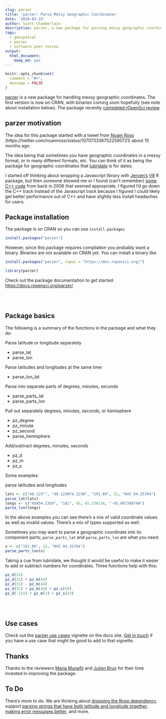 ```yaml
---
slug: parzer
title: 'parzer: Parse Messy Geographic Coordinates'
date: '2020-03-19'
author: Scott Chamberlain
description: parzer, a new package for parsing messy geographic coordinates.
tags:
  - geospatial
  - parzer
  - software peer review
output:
  html_document:
    keep_md: yes
---
```


```r
knitr::opts_chunk$set(
  comment = "#>",
  message = FALSE
)
```

[parzer][] is a new package for handling messy geographic coordinates. 
The first version is now on CRAN, with binaries coming soon hopefully (see
note about installation below). The package recently [completed rOpenSci
review](https://github.com/ropensci/onboarding/issues/341).

parzer motivation
------------------

The idea for this package started with a tweet from [Noam Ross](https://ropensci.org/author/noam-ross/) 
(https://twitter.com/noamross/status/1070733367522590721) about 15 months ago.

The idea being that sometimes you have geographic coordinates in a messy
format, or in many different formats, etc. You can think of it as being
the package for geographic coordinates that [lubridate][] is for dates.

I started off thinking about wrapping a Javascript library with [Jeroen's][jeroen]
[V8][] R package, but then someone showed me or I found (can't remember) [some C++ code][cll]
from back in 2006 that seemed appropriate. I figured I'd go down the C++
track instead of the Javascript track because I figured I could likely get
better performance out of C++ and have slightly less install headaches for users.


Package installation
------------------

The package is on CRAN so you can use `install.packages`

```r
install.packages("parzer")
```

However, since this package requires compilation you probably want a binary.
Binaries are not available on CRAN yet. You can install a binary like

```r
install.packages("parzer", repos = "https://dev.ropensci.org/")
```

```r
library(parzer)
```

Check out the package documentation to get started: <https://docs.ropensci.org/parzer/>

<br><br>

Package basics
------------------

The following is a summary of the functions in the package and what they do:

Parse latitude or longitude separately

- parse_lat
- parse_lon

Parse latitudes and longitudes at the same time

- parse_lon_lat

Parse into separate parts of degrees, minutes, seconds

- parse_parts_lat
- parse_parts_lon

Pull out separately degrees, minutes, seconds, or hemisphere

- pz_degree
- pz_minute
- pz_second
- parse_hemisphere

Add/subtract degrees, minutes, seconds

- pz_d
- pz_m
- pz_s

Some examples:

parse latitudes and longitudes

```r
lats <- c("40.123°", "40.123N74.123W", "191.89", 12, "N45 04.25764")
parse_lat(lats)
longs <- c("45W54.2356", "181", 45, 45.234234, "-45.98739874N")
parse_lon(longs)
```

In the above examples you can see there's a mix of valid coordinate
values as well as invalid values. There's a mix of types supported as well.

Sometimes you may want to parse a geographic coordinate into its component
parts; `parse_parts_lat` and `parse_parts_lon` are what you need:

```r
x <- c("191.89", 12, "N45 04.25764")
parse_parts_lon(x)
```

Taking a cue from lubridate, we thought it would be useful to make it easier
to add or subtract numbers for coordinates. Three functions help with this:

```r
pz_d(31)
pz_d(31) + pz_m(44)
pz_d(31) - pz_m(44)
pz_d(31) + pz_m(44) + pz_s(59)
pz_d(-121) + pz_m(1) + pz_s(33)
```

<br><br>

Use cases
------------------

Check out the [parzer use cases][usecases] vignette on the docs site.
[Get in touch](https://github.com/ropensci/parzer/issues) if you have a use case that
might be good to add to that vignette.


Thanks
------------------

Thanks to the reviewers [Maria Munafó](https://github.com/mvickm)
and [Julien Brun](https://github.com/brunj7) for their time invested
in improving the package.

To Do
------------------

There's more to do. We are thinking about [dropping the Rcpp dependency](https://github.com/ropensci/parzer/issues/17),
support [parsing strings that have both latitude and longitude together](https://github.com/ropensci/parzer/issues/3),
[making error messages better](https://github.com/ropensci/parzer/issues/5), and more.

[parzer]: https://github.com/ropensci/parzer
[usecases]: https://docs.ropensci.org/parzer/articles/use_cases.html
[lubridate]: https://cloud.r-project.org/web/packages/lubridate/
[cll]: https://www.codeproject.com/Articles/15659/Longitude-Latitude-String-Parser-and-Formatter
[jeroen]: https://ropensci.org/author/jeroen-ooms/
[V8]: https://cloud.r-project.org/web/packages/V8/

